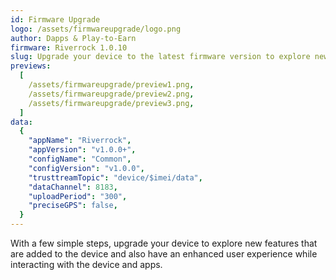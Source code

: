 ```yaml
---
id: Firmware Upgrade
logo: /assets/firmwareupgrade/logo.png
author: Dapps & Play-to-Earn
firmware: Riverrock 1.0.10
slug: Upgrade your device to the latest firmware version to explore new features and enjoy an enhanced user experience.
previews:
  [
    /assets/firmwareupgrade/preview1.png,
    /assets/firmwareupgrade/preview2.png,
    /assets/firmwareupgrade/preview3.png,
  ]
data:
  {
    "appName": "Riverrock",
    "appVersion": "v1.0.0+",
    "configName": "Common",
    "configVersion": "v1.0.0",
    "trusttreamTopic": "device/$imei/data",
    "dataChannel": 8183,
    "uploadPeriod": "300",
    "preciseGPS": false,
  }  
---
```


With a few simple steps, upgrade your device to explore new features that are added to the device and also have an enhanced user experience while interacting with the device and apps.
